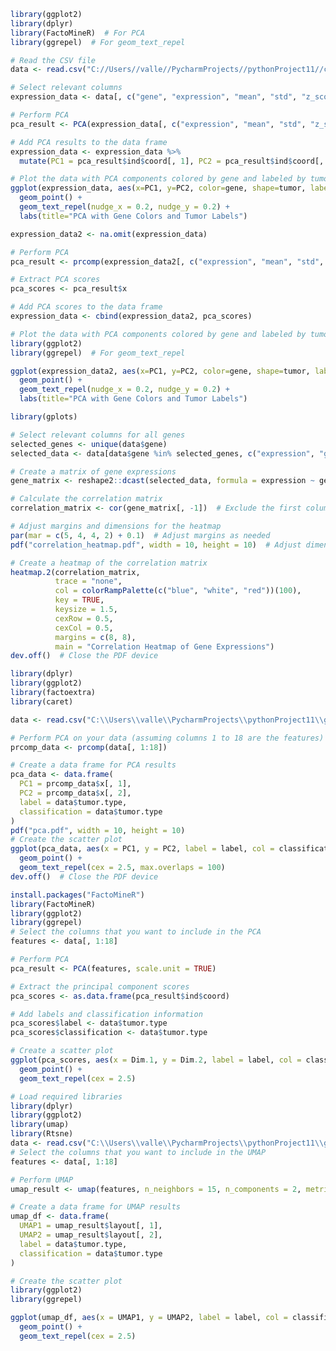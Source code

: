 ```{r}
library(ggplot2)
library(dplyr)
library(FactoMineR)  # For PCA
library(ggrepel)  # For geom_text_repel

# Read the CSV file
data <- read.csv("C://Users//valle//PycharmProjects//pythonProject11//combined_output.csv", sep=",")

# Select relevant columns
expression_data <- data[, c("gene", "expression", "mean", "std", "z_score", "tumor")]

# Perform PCA
pca_result <- PCA(expression_data[, c("expression", "mean", "std", "z_score")], scale.unit = TRUE)

# Add PCA results to the data frame
expression_data <- expression_data %>% 
  mutate(PC1 = pca_result$ind$coord[, 1], PC2 = pca_result$ind$coord[, 2])

# Plot the data with PCA components colored by gene and labeled by tumor type
ggplot(expression_data, aes(x=PC1, y=PC2, color=gene, shape=tumor, label=gene)) +
  geom_point() +
  geom_text_repel(nudge_x = 0.2, nudge_y = 0.2) +
  labs(title="PCA with Gene Colors and Tumor Labels")

```

```{r}
expression_data2 <- na.omit(expression_data)

# Perform PCA
pca_result <- prcomp(expression_data2[, c("expression", "mean", "std", "z_score")], scale = TRUE)

# Extract PCA scores
pca_scores <- pca_result$x

# Add PCA scores to the data frame
expression_data <- cbind(expression_data2, pca_scores)

# Plot the data with PCA components colored by gene and labeled by tumor type
library(ggplot2)
library(ggrepel)  # For geom_text_repel

ggplot(expression_data2, aes(x=PC1, y=PC2, color=gene, shape=tumor, label=gene)) +
  geom_point() +
  geom_text_repel(nudge_x = 0.2, nudge_y = 0.2) +
  labs(title="PCA with Gene Colors and Tumor Labels")

```
```{r}
library(gplots)

# Select relevant columns for all genes
selected_genes <- unique(data$gene)
selected_data <- data[data$gene %in% selected_genes, c("expression", "gene")]

# Create a matrix of gene expressions
gene_matrix <- reshape2::dcast(selected_data, formula = expression ~ gene)

# Calculate the correlation matrix
correlation_matrix <- cor(gene_matrix[, -1])  # Exclude the first column (expression values)

# Adjust margins and dimensions for the heatmap
par(mar = c(5, 4, 4, 2) + 0.1)  # Adjust margins as needed
pdf("correlation_heatmap.pdf", width = 10, height = 10)  # Adjust dimensions as needed

# Create a heatmap of the correlation matrix
heatmap.2(correlation_matrix,
          trace = "none",
          col = colorRampPalette(c("blue", "white", "red"))(100),
          key = TRUE,
          keysize = 1.5,
          cexRow = 0.5,
          cexCol = 0.5,
          margins = c(8, 8),
          main = "Correlation Heatmap of Gene Expressions")
dev.off()  # Close the PDF device
```


```{r}
library(dplyr)
library(ggplot2)
library(factoextra)
library(caret)

data <- read.csv("C:\\Users\\valle\\PycharmProjects\\pythonProject11\\genes_per_patient1.csv", sep=",", header=TRUE)

# Perform PCA on your data (assuming columns 1 to 18 are the features)
prcomp_data <- prcomp(data[, 1:18])

# Create a data frame for PCA results
pca_data <- data.frame(
  PC1 = prcomp_data$x[, 1],
  PC2 = prcomp_data$x[, 2],
  label = data$tumor.type,
  classification = data$tumor.type
)
pdf("pca.pdf", width = 10, height = 10)
# Create the scatter plot
ggplot(pca_data, aes(x = PC1, y = PC2, label = label, col = classification)) +
  geom_point() +
  geom_text_repel(cex = 2.5, max.overlaps = 100)
dev.off()  # Close the PDF device
```
```{r}
install.packages("FactoMineR")
library(FactoMineR)
library(ggplot2)
library(ggrepel)
# Select the columns that you want to include in the PCA
features <- data[, 1:18]

# Perform PCA
pca_result <- PCA(features, scale.unit = TRUE)

# Extract the principal component scores
pca_scores <- as.data.frame(pca_result$ind$coord)

# Add labels and classification information
pca_scores$label <- data$tumor.type
pca_scores$classification <- data$tumor.type

# Create a scatter plot
ggplot(pca_scores, aes(x = Dim.1, y = Dim.2, label = label, col = classification)) +
  geom_point() +
  geom_text_repel(cex = 2.5)


```
```{r}
# Load required libraries
library(dplyr)
library(ggplot2)
library(umap)
library(Rtsne)
data <- read.csv("C:\\Users\\valle\\PycharmProjects\\pythonProject11\\genes_per_patient1.csv", sep=",", header=TRUE)
# Select the columns that you want to include in the UMAP
features <- data[, 1:18]

# Perform UMAP
umap_result <- umap(features, n_neighbors = 15, n_components = 2, metric = "euclidean")

# Create a data frame for UMAP results
umap_df <- data.frame(
  UMAP1 = umap_result$layout[, 1],
  UMAP2 = umap_result$layout[, 2],
  label = data$tumor.type,
  classification = data$tumor.type
)

# Create the scatter plot
library(ggplot2)
library(ggrepel)

ggplot(umap_df, aes(x = UMAP1, y = UMAP2, label = label, col = classification)) +
  geom_point() +
  geom_text_repel(cex = 2.5)

```

